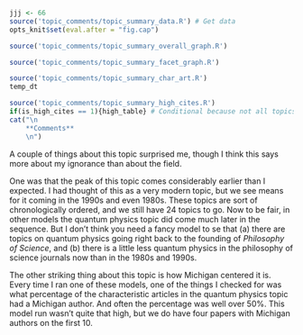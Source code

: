 ```r
jjj <- 66
source('topic_comments/topic_summary_data.R') # Get data
opts_knit$set(eval.after = "fig.cap")
```

```r
source('topic_comments/topic_summary_overall_graph.R')
```

```r

source('topic_comments/topic_summary_facet_graph.R')
```

```r

source('topic_comments/topic_summary_char_art.R')
temp_dt
```

```r
source('topic_comments/topic_summary_high_cites.R')
if(is_high_cites == 1){high_table} # Conditional because not all topics have high cites
cat("\n
	**Comments**
	\n")
```

A couple of things about this topic surprised me, though I think this says more about my ignorance than about the field.

One was that the peak of this topic comes considerably earlier than I expected. I had thought of this as a very modern topic, but we see means for it coming in the 1990s and even 1980s. These topics are sort of chronologically ordered, and we still have 24 topics to go. Now to be fair, in other models the quantum physics topic did come much later in the sequence. But I don't think you need a fancy model to se that (a) there are topics on quantum physics going right back to the founding of _Philosophy of Science_, and (b) there is a little less quantum physics in the philosophy of science journals now than in the 1980s and 1990s.

The other striking thing about this topic is how Michigan centered it is. Every time I ran one of these models, one of the things I checked for was what percentage of the characteristic articles in the quantum physics topic had a Michigan author. And often the percentage was well over 50%. This model run wasn't quite that high, but we do have four papers with Michigan authors on the first 10.